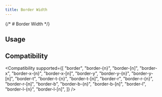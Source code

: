 ```yaml
---
title: Border Width
---
```



{/* # Border Width */}

## Usage

<Usage />

## Compatibility

<Compatibility
supported={[
"border",
"border-{n}",
"border-[n]",
"border-x",
"border-x-{n}",
"border-x-[n]",
"border-y",
"border-y-{n}",
"border-y-[n]",
"border-t",
"border-t-{n}",
"border-t-[n]",
"border-r",
"border-r-{n}",
"border-r-[n]",
"border-b",
"border-b-{n}",
"border-b-[n]",
"border-l",
"border-l-{n}",
"border-l-[n]",
]}
/>
